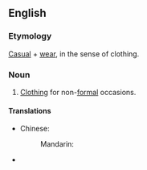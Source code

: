 ==English==

===Etymology===
[[casual|Casual]] + [[wear]], in the sense of clothing.

===Noun===
{{en-noun|-}}

# [[clothing|Clothing]] for non-[[formal]] occasions.

====Translations====
{{trans-top|clothing for non-formal occasions}}
* Chinese:
*: Mandarin: {{t-|cmn|便服|tr=biànfú|sc=Hani}}
{{trans-mid}}
* {{trreq|Finnish}}
{{trans-bottom}}